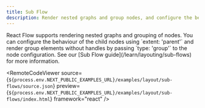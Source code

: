 ```yaml
---
title: Sub Flow
description: Render nested graphs and group nodes, and configure the behavior of child nodes
---
```



<ExampleLayout>
React Flow supports rendering nested graphs and grouping of nodes. You can configure the behaviour of the child nodes using `extent: 'parent'` and render group elements without handles by passing `type: 'group'` to the node configuration. See our [Sub Flow guide](/learn/layouting/sub-flows) for more information.

<RemoteCodeViewer
  source={`${process.env.NEXT_PUBLIC_EXAMPLES_URL}/examples/layout/sub-flows/source.json`}
  preview={`${process.env.NEXT_PUBLIC_EXAMPLES_URL}/examples/layout/sub-flows/index.html`}
  framework="react"
/>

</ExampleLayout>

